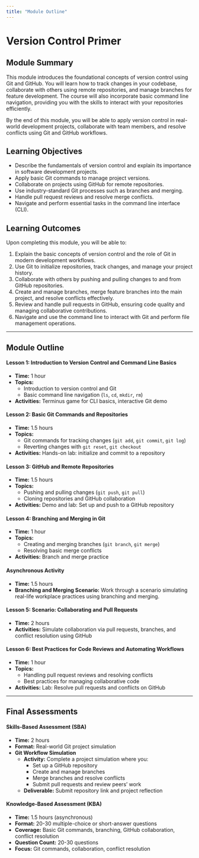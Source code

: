 ```yaml
---
title: "Module Outline"
---
```


# Version Control Primer

## Module Summary

This module introduces the foundational concepts of version control using Git and GitHub. You will learn how to track changes in your codebase, collaborate with others using remote repositories, and manage branches for feature development. The course will also incorporate basic command line navigation, providing you with the skills to interact with your repositories efficiently.

By the end of this module, you will be able to apply version control in real-world development projects, collaborate with team members, and resolve conflicts using Git and GitHub workflows.

## Learning Objectives

- Describe the fundamentals of version control and explain its importance in software development projects.
- Apply basic Git commands to manage project versions.
- Collaborate on projects using GitHub for remote repositories.
- Use industry-standard Git processes such as branches and merging.
- Handle pull request reviews and resolve merge conflicts.
- Navigate and perform essential tasks in the command line interface (CLI).

## Learning Outcomes

Upon completing this module, you will be able to:

1. Explain the basic concepts of version control and the role of Git in modern development workflows.
2. Use Git to initialize repositories, track changes, and manage your project history.
3. Collaborate with others by pushing and pulling changes to and from GitHub repositories.
4. Create and manage branches, merge feature branches into the main project, and resolve conflicts effectively.
5. Review and handle pull requests in GitHub, ensuring code quality and managing collaborative contributions.
6. Navigate and use the command line to interact with Git and perform file management operations.

---

## Module Outline

#### Lesson 1: Introduction to Version Control and Command Line Basics

- **Time:** 1 hour
- **Topics:**
  - Introduction to version control and Git
  - Basic command line navigation (`ls`, `cd`, `mkdir`, `rm`)
- **Activities:** Terminus game for CLI basics, interactive Git demo

#### Lesson 2: Basic Git Commands and Repositories

- **Time:** 1.5 hours
- **Topics:**
  - Git commands for tracking changes (`git add`, `git commit`, `git log`)
  - Reverting changes with `git reset`, `git checkout`
- **Activities:** Hands-on lab: initialize and commit to a repository

#### Lesson 3: GitHub and Remote Repositories

- **Time:** 1.5 hours
- **Topics:**
  - Pushing and pulling changes (`git push`, `git pull`)
  - Cloning repositories and GitHub collaboration
- **Activities:** Demo and lab: Set up and push to a GitHub repository

#### Lesson 4: Branching and Merging in Git

- **Time:** 1 hour
- **Topics:**
  - Creating and merging branches (`git branch`, `git merge`)
  - Resolving basic merge conflicts
- **Activities:** Branch and merge practice

#### Asynchronous Activity

- **Time:** 1.5 hours
- **Branching and Merging Scenario:** Work through a scenario simulating real-life workplace practices using branching and merging.

#### Lesson 5: Scenario: Collaborating and Pull Requests

- **Time:** 2 hours
- **Activities:** Simulate collaboration via pull requests, branches, and conflict resolution using GitHub

#### Lesson 6: Best Practices for Code Reviews and Automating Workflows

- **Time:** 1 hour
- **Topics:**
  - Handling pull request reviews and resolving conflicts
  - Best practices for managing collaborative code
- **Activities:** Lab: Resolve pull requests and conflicts on GitHub

---

## Final Assessments

#### Skills-Based Assessment (SBA)

- **Time:** 2 hours
- **Format:** Real-world Git project simulation
- **Git Workflow Simulation**
  - **Activity:** Complete a project simulation where you:
    - Set up a GitHub repository
    - Create and manage branches
    - Merge branches and resolve conflicts
    - Submit pull requests and review peers’ work
  - **Deliverable:** Submit repository link and project reflection

#### Knowledge-Based Assessment (KBA)

- **Time:** 1.5 hours (asynchronous)
- **Format:** 20-30 multiple-choice or short-answer questions
- **Coverage:** Basic Git commands, branching, GitHub collaboration, conflict resolution
- **Question Count:** 20-30 questions
- **Focus:** Git commands, collaboration, conflict resolution
